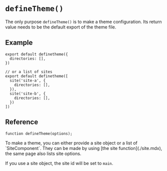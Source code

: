 # `defineTheme()`

The only purpose `defineTheme()` is to make a theme configuration. Its return value needs to be
the default export of the theme file.

## Example

```tsx title="theme.config.tsx"
export default definetheme({
  directories: [],
})

// or a list of sites
export default definetheme([
  site('site-a', {
    directories: [],
  }),
  site('site-b', {
    directories: [],
  })
])
```


## Reference

```tsx
function defineTheme(options);
```

<Field title="options" type="SiteOptions | SiteComponent[]" required>
  To make a theme, you can either provide a site object or a list of `SiteComponent`.
  They can be made by using [the site function](./site.mdx), the same page also lists site options.

  If you use a site object, the site id will be set to `main`.
</Field>
